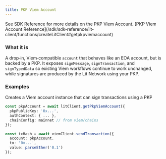 ```yaml
---
title: PKP Viem Account
---
```


<Tip>
  See SDK Reference for more details on the PKP Viem Account. [PKP Viem Account
  Reference](/sdk/sdk-reference/lit-client/functions/createLitClient#getpkpviemaccount)
</Tip>

### What it is

A drop‑in, Viem‑compatible `account` that behaves like an EOA account, but is backed by a PKP. It exposes `signMessage`, `signTransaction`, and `signTypedData` so existing Viem workflows continue to work unchanged, while signatures are produced by the Lit Network using your PKP.

### Examples

Creates a Viem account instance that can sign transactions using a PKP

```typescript
const pkpAccount = await litClient.getPkpViemAccount({
  pkpPublicKey: '0x...',
  authContext: { ... },
  chainConfig: mainnet // from viem/chains
});

const txHash = await viemClient.sendTransaction({
  account: pkpAccount,
  to: '0x...',
  value: parseEther('0.1')
});
```
